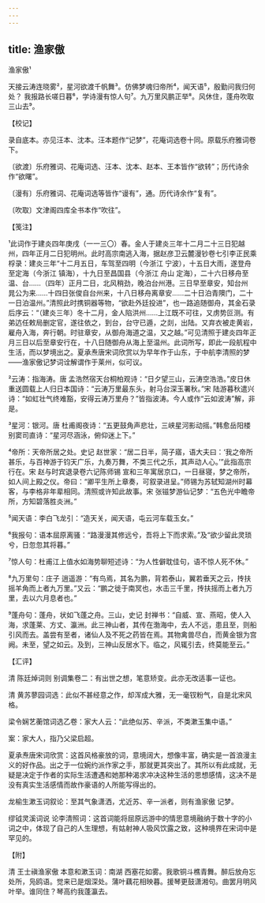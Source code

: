 ```yaml
---
---
---
```

title: 渔家傲
---



渔家傲¹





天接云涛连晓雾²，星河欲渡千帆舞³。仿佛梦魂归帝所⁴，闻天语⁵，殷勤问我归何处？ 我报路长嗟日暮⁶，学诗漫有惊人句⁷。九万里风鹏正举⁸。风休住，蓬舟吹取三山去⁹。

【校记】

录自底本。亦见汪本、沈本。汪本题作“记梦”，花庵词选卷十同。原载乐府雅词卷下。

〔欲渡〕乐府雅词、花庵词选、汪本、沈本、赵本、王本皆作“欲转”；历代诗余作“欲曙”。

〔漫有〕乐府雅词、花庵词选等皆作“谩有”，通。历代诗余作“复有”。

〔吹取〕文津阁四库全书本作“吹往”。

【笺注】

¹此词作于建炎四年庚戌（一一三〇）春。金人于建炎三年十二月二十三日犯越州，四年正月二日犯明州。此时高宗南逃入海，据赵彦卫云麓漫钞卷七引李正民乘桴录：建炎三年“十二月五日，车驾至四明（今浙江 宁波），十五日大雨，遂登舟至定海（今浙江 镇海），十九日至昌国县（今浙江 舟山 定海），二十六日移舟至温、台……（四年）正月二日，北风稍劲，晚泊台州港。三日早至章安，知台州 晁公为来……十四日张俊自台州来，十八日移舟离章安……二十日泊青隩门，二十一日泊温州。”清照此时携铜器等物，“欲赴外廷投进”，也一路追随御舟，其金石录后序云：“（建炎三年）冬十二月，金人陷洪州……上江既不可往，又虏势叵测。有弟迒任敕局删定官，遂往依之，到台，台守已遁，之剡，出陆。又弃衣被走黄岩，雇舟入海，奔行朝。时驻章安，从御舟海道之温，又之越。”可见清照于建炎四年正月三日以后至章安行在，十八日随御舟从海上至温州。此词所写，即此一段航程中生活，而以梦境出之。夏承焘唐宋词欣赏以为早年作于山东，于中航李清照的梦——渔家傲记梦词诠解谓作于莱州，似可议。

²云涛：指海涛。唐 孟浩然宿天台桐柏观诗：“日夕望三山，云涛空浩浩。”皮日休重送圆载上人归日本国诗：“云涛万里最东头，射马台深玉署秋。”宋 陆游暮秋遣兴诗：“如虹壮气终难豁，安得云涛万里舟？”皆指波涛。今人或作“云如波涛”解，非是。

³星河：银河。唐 杜甫阁夜诗：“五更鼓角声悲壮，三峡星河影动摇。”韩愈岳阳楼别窦司直诗：“星河尽涵泳，俯仰迷上下。”

⁴帝所：天帝所居之处。史记 赵世家：“居二日半，简子寤，语大夫曰：‘我之帝所甚乐，与百神游于钧天广乐，九奏万舞，不类三代之乐，其声动人心。’”此指高宗行在。宋 赵与时宾退录卷六记陈师锡 宣和三年寓居京口，一日昼寝，梦之帝所，如人间上殿之仪。帝曰：“卿平生所上章奏，可叙录进呈。”师锡为苏轼知湖州时幕客，与李格非年辈相同。清照或许知此故事。宋 张镃梦游仙记梦：“五色光中瞻帝所，方知碧落胜炎洲。”

⁵闻天语：李白飞龙引：“造天关，闻天语，屯云河车载玉女。”

⁶我报句：语本屈原离骚：“路漫漫其修远兮，吾将上下而求索。”及“欲少留此灵琐兮，日忽忽其将暮。”

⁷惊人句：杜甫江上值水如海势聊短述诗：“为人性僻耽佳句，语不惊人死不休。”

⁸九万里句：庄子 逍遥游：“有鸟焉，其名为鹏，背若泰山，翼若垂天之云，抟扶摇羊角而上者九万里。”又云：“鹏之徙于南冥也，水击三千里，抟扶摇而上者九万里，去以六月息者也。”

⁹蓬舟句：蓬舟，状如飞蓬之舟。三山，史记 封禅书：“自威、宣、燕昭，使人入海，求蓬莱、方丈、瀛洲。此三神山者，其传在渤海中，去人不远，患且至，则船引风而去。盖尝有至者，诸仙人及不死之药皆在焉。其物禽兽尽白，而黄金银为宫阙。未至，望之如云。及到，三神山反居水下。临之，风辄引去，终莫能至云。”

【汇评】

清 陈廷焯词则 别调集卷二：有出世之想，笔意矫变。此亦无改适事一证也。

清 黄苏蓼园词选：此似不甚经意之作，却浑成大雅，无一毫钗粉气，自是北宋风格。

梁令娴艺蘅馆词选乙卷：家大人云：“此绝似苏、辛派，不类漱玉集中语。”

案：家大人，指乃父梁启超。

夏承焘唐宋词欣赏：这首风格豪放的词，意境阔大，想像丰富，确实是一首浪漫主义的好作品。出之于一位婉约派作家之手，那就更其突出了。其所以有此成就，无疑是决定于作者的实际生活遭遇和她那种渴求冲决这种生活的思想感情，这决不是没有真实生活感情而故作豪语的人所能写得出的。

龙榆生漱玉词叙论：至其气象潇洒，尤近苏、辛一派者，则有渔家傲 记梦。

缪钺灵溪词说 论李清照词：这首词能将屈原远游中的情思意境融纳于数十字的小词之中，体现了自己的人生理想，有姑射神人吸风饮露之致，这种境界在宋词中是罕见的。

【附】

清 王士禛渔家傲 本意和漱玉词：南湖 西塞花如雾。我歌铜斗樵青舞。醉后放舟忘处所，凫鸥语。觉来已是烟深处。蒲叶藕花相映暮。援琴更鼓潇湘句。曲罢月明风叶举。谁同住？琴高约我蓬瀛去。